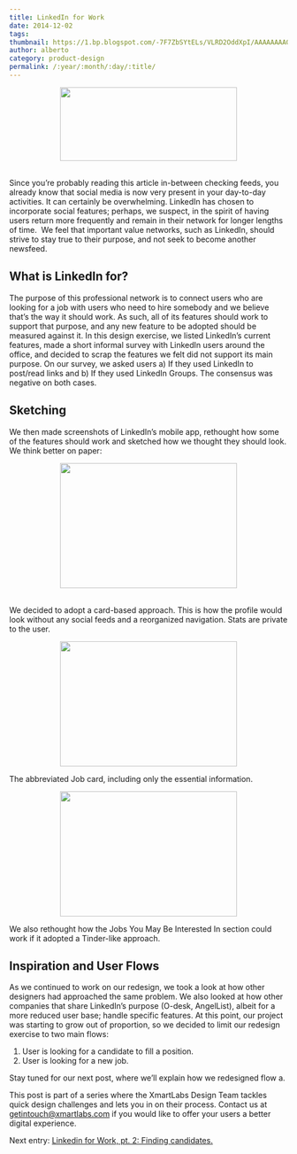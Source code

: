 ```yaml
---
title: LinkedIn for Work
date: 2014-12-02
tags:
thumbnail: https://1.bp.blogspot.com/-7F7ZbSYtELs/VLRD2OddXpI/AAAAAAAAGPA/z_C5KpCE_88/s72-c/POS-POSTA_1-caratula.jpg
author: alberto
category: product-design
permalink: /:year/:month/:day/:title/
---
```


<div class="separator" style="clear: both; text-align: center;">
  <img border="0" src="https://1.bp.blogspot.com/-7F7ZbSYtELs/VLRD2OddXpI/AAAAAAAAGPA/z_C5KpCE_88/s1600/POS-POSTA_1-caratula.jpg" height="133" width="320" />
</div>
<br/>
<p>Since you’re probably reading this article in-between checking feeds, you already know that social media is now very present in your day-to-day activities. It can certainly be overwhelming. LinkedIn has chosen to incorporate social features; perhaps,
    we suspect, in the spirit of having users return more frequently and remain in their network for longer lengths of time. &nbsp;We feel that important value networks, such as LinkedIn, should strive to stay true to their purpose, and not seek to become
    another newsfeed.
</p>

<h2>What is LinkedIn for?</h2>

<p>
  The purpose of this professional network is to connect users who are looking for a job with users who need to hire somebody
  and we believe that’s the way it should work. As such, all of its features should work to support that purpose, and any new feature to be adopted should be measured against it. In this design exercise, we listed LinkedIn’s current features, made a
  short informal survey with LinkedIn users around the office, and decided to scrap the features we felt did not support its main purpose. On our survey, we asked users a) If they used LinkedIn to post/read links and b) If they used LinkedIn Groups.
  The consensus was negative on both cases.
</p>

<h2>Sketching</h2>

<p>
  We then made screenshots of LinkedIn’s mobile app, rethought how some of the features should work and sketched how we thought they should look. We think better on paper:
</p>
<div class="separator" style="clear: both; text-align: center;">
  <a class="fluid-box" href="https://3.bp.blogspot.com/-Tn0eiaxC6MA/VJhOH7IIEeI/AAAAAAAAFeE/PBsIaxi_CGM/s1600/profile1.jpg" title="">
    <img src="https://3.bp.blogspot.com/-Tn0eiaxC6MA/VJhOH7IIEeI/AAAAAAAAFeE/PBsIaxi_CGM/s1600/profile1.jpg" alt="" height="226" width="320" />
  </a>
</div>
<br/>
<p>
  We decided to adopt a card-based approach. This is how the profile would look without any social feeds and a reorganized navigation. Stats are private to the user.
</p>
<div class="separator" style="clear: both; text-align: center;">
  <a class="fluid-box" href="https://4.bp.blogspot.com/-iWOw2hR_m_Y/VJhOFZ_pbwI/AAAAAAAAFd8/Q9TC2MhD4v0/s1600/jobs1.jpg" imageanchor="1" style="margin-left: 1em; margin-right: 1em;">
    <img border="0" src="https://4.bp.blogspot.com/-iWOw2hR_m_Y/VJhOFZ_pbwI/AAAAAAAAFd8/Q9TC2MhD4v0/s1600/jobs1.jpg" height="226" width="320" />
  </a>
</div>
<p>
The abbreviated Job card, including only the essential information.
</p>
<div class="separator" style="clear: both; text-align: center;">
  <a class="fluid-box" href="https://2.bp.blogspot.com/-fLD7Hg0S9qk/VJhOKG1s0xI/AAAAAAAAFeM/Hn2hJjGuBro/s1600/tinder.jpg" imageanchor="1" style="margin-left: 1em; margin-right: 1em;">
    <img border="0" src="https://2.bp.blogspot.com/-fLD7Hg0S9qk/VJhOKG1s0xI/AAAAAAAAFeM/Hn2hJjGuBro/s1600/tinder.jpg" height="226" width="320" />
  </a>
</div>
<div class="separator" style="clear: both; text-align: center;"></div>
<p>
We also rethought how the Jobs You May Be Interested In section could work if it adopted a Tinder-like approach.
</p>
<h2>Inspiration and User Flows</h2>
<p>
  As we continued to work on our redesign, we took a look at how other designers had approached the same problem. We also looked at how other companies that share LinkedIn’s purpose (O-desk, AngelList), albeit for a more reduced user base; handle specific
    features. At this point, our project was starting to grow out of proportion, so we decided to limit our redesign exercise to two main flows:
</p>
<ol class="alphabetical">
  <li>
    User is looking for a candidate to fill a position.
  </li>
  <li>
      User is looking for a new job.
  </li>
</ol>
<p>
Stay tuned for our next post, where we’ll explain how we redesigned flow a.
</p>
<p>This post is part of a series where the XmartLabs Design Team tackles quick design challenges and lets you in on their process. Contact us at <a href="mailto:getintouch@xmartlabs.com">getintouch@xmartlabs.com</a>
   if you would like to offer your users a better digital experience.&nbsp;</span>
</p>
<p>
Next entry: <a href="/2015/01/12/linkedin-for-work-pt-2-finding/">Linkedin for Work, pt. 2: Finding candidates.</a>
</p>
